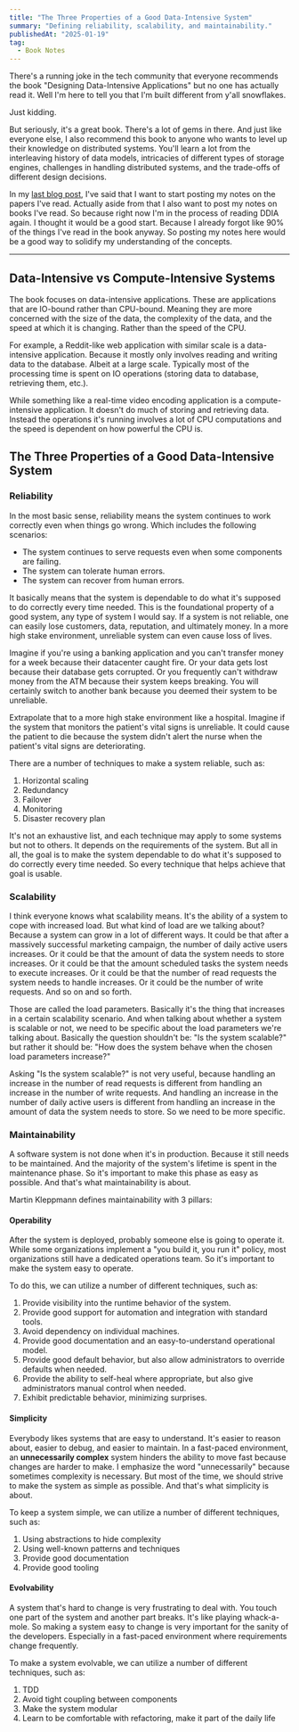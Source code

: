 ```yaml
---
title: "The Three Properties of a Good Data-Intensive System"
summary: "Defining reliability, scalability, and maintainability."
publishedAt: "2025-01-19"
tag:
  - Book Notes
---
```


There's a running joke in the tech community that everyone recommends the book
"Designing Data-Intensive Applications" but no one has actually read it.
Well I'm here to tell you that I'm built different from y'all snowflakes.

Just kidding.

But seriously, it's a great book. There's a lot of gems in there.
And just like everyone else, I also recommend this book to anyone who wants to
level up their knowledge on distributed systems. You'll learn a lot from
the interleaving history of data models, intricacies of different types of storage engines,
challenges in handling distributed systems, and the trade-offs of different design decisions.

In my [last blog post](https://www.danils.xyz/blog/05-mercurial-cores),
I've said that I want to start posting my notes on the papers
I've read. Actually aside from that I also want to post my notes on books I've read.
So because right now I'm in the process of reading DDIA again. I thought it would
be a good start. Because I already forgot like 90% of the things I've read in the book anyway.
So posting my notes here would be a good way to solidify my understanding of the concepts.

---

## Data-Intensive vs Compute-Intensive Systems

The book focuses on data-intensive applications. These are applications that are
IO-bound rather than CPU-bound. Meaning they are more concerned with the size of the data,
the complexity of the data, and the speed at which it is changing. Rather than
the speed of the CPU.

For example, a Reddit-like web application with similar scale is a data-intensive application.
Because it mostly only involves reading and writing data to the database. Albeit at a large scale.
Typically most of the processing time is spent on IO operations (storing data to database, retrieving them, etc.).

While something like a real-time video encoding application is a compute-intensive application.
It doesn't do much of storing and retrieving data. Instead the operations it's running
involves a lot of CPU computations and the speed is dependent on how powerful the CPU is.

## The Three Properties of a Good Data-Intensive System

### Reliability

In the most basic sense, reliability means the system continues to work correctly
even when things go wrong. Which includes the following scenarios:

- The system continues to serve requests even when some components are failing.
- The system can tolerate human errors.
- The system can recover from human errors.

It basically means that the system is dependable to do what it's supposed to do correctly
every time needed. This is the foundational property of a good system, any type of system I would say.
If a system is not reliable, one can easily lose customers, data, reputation, and ultimately money.
In a more high stake environment, unreliable system can even cause loss of lives.

Imagine if you're using a banking application and you can't transfer money for a week because their datacenter caught fire.
Or your data gets lost because their database gets corrupted. Or you frequently can't withdraw money from the ATM
because their system keeps breaking. You will certainly switch to another bank because you deemed their
system to be unreliable.

Extrapolate that to a more high stake environment like a hospital. Imagine if the system that
monitors the patient's vital signs is unreliable. It could cause the patient to die because the system
didn't alert the nurse when the patient's vital signs are deteriorating.

There are a number of techniques to make a system reliable, such as:

1. Horizontal scaling
2. Redundancy
3. Failover
4. Monitoring
5. Disaster recovery plan

It's not an exhaustive list, and each technique may apply to some systems but not to others.
It depends on the requirements of the system. But all in all, the goal is to make the system
dependable to do what it's supposed to do correctly every time needed. So every technique
that helps achieve that goal is usable.

### Scalability

I think everyone knows what scalability means. It's the ability of a system to cope
with increased load. But what kind of load are we talking about? Because a system can grow
in a lot of different ways. It could be that after a massively successful marketing campaign,
the number of daily active users increases. Or it could be that the amount of data
the system needs to store increases. Or it could be that the amount scheduled tasks the system needs to execute
increases. Or it could be that the number of read requests the system
needs to handle increases. Or it could be the number of write requests. And so on and so forth.

Those are called the load parameters. Basically it's the thing that increases in a certain scalability scenario.
And when talking about whether a system is scalable or not, we need to be specific about the load parameters
we're talking about. Basically the question shouldn't be: "Is the system scalable?" but rather
it should be: "How does the system behave when the chosen load parameters increase?"

Asking "Is the system scalable?" is not very useful, because handling an increase in the number of read
requests is different from handling an increase in the number of write requests.
And handling an increase in the number of daily active users is different from handling an increase in the
amount of data the system needs to store. So we need to be more specific.

### Maintainability

A software system is not done when it's in production. Because it still needs to be maintained.
And the majority of the system's lifetime is spent in the maintenance phase. So it's important
to make this phase as easy as possible. And that's what maintainability is about.

Martin Kleppmann defines maintainability with 3 pillars:

#### Operability

After the system is deployed, probably someone else is going to operate it. While some organizations implement
a "you build it, you run it" policy, most organizations still have a dedicated operations team. So it's important
to make the system easy to operate.

To do this, we can utilize a number of different techniques, such as:

1. Provide visibility into the runtime behavior of the system.
2. Provide good support for automation and integration with standard tools.
3. Avoid dependency on individual machines.
4. Provide good documentation and an easy-to-understand operational model.
5. Provide good default behavior, but also allow administrators to override defaults when needed.
6. Provide the ability to self-heal where appropriate, but also give administrators manual control when needed.
7. Exhibit predictable behavior, minimizing surprises.

#### Simplicity

Everybody likes systems that are easy to understand. It's easier to reason about, easier to debug, and easier to maintain.
In a fast-paced environment, an **unnecessarily complex** system hinders the ability to move fast because changes are
harder to make. I emphasize the word "unnecessarily" because sometimes complexity is necessary. But most of the time,
we should strive to make the system as simple as possible. And that's what simplicity is about.

To keep a system simple, we can utilize a number of different techniques, such as:

1. Using abstractions to hide complexity
2. Using well-known patterns and techniques
3. Provide good documentation
4. Provide good tooling

#### Evolvability

A system that's hard to change is very frustrating to deal with. You touch one part of the system and another part breaks.
It's like playing whack-a-mole. So making a system easy to change is very important for the sanity of the developers.
Especially in a fast-paced environment where requirements change frequently.

To make a system evolvable, we can utilize a number of different techniques, such as:

1. TDD
2. Avoid tight coupling between components
3. Make the system modular
4. Learn to be comfortable with refactoring, make it part of the daily life
